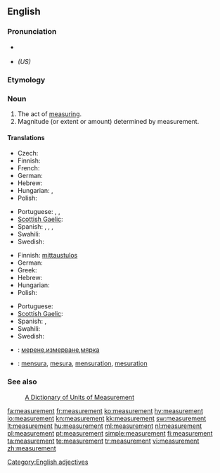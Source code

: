 {{wikipedia|dab=Measurement}}
==English==

===Pronunciation===
* {{a|US}} {{IPA|/ˈmɛʒərmənt/}}
* {{SAMPA|/"mEZ@rm@nt/}} ''(US)''

===Etymology===
{{suffix|measure|ment}}

===Noun===
{{en-noun}}

# The act of [[measure|measuring]].
# Magnitude (or extent or amount) determined by measurement.

====Translations====
{{trans-top|act of measuring}}
* Czech: {{t-|cs|měření|n}}
* Finnish: {{t-|fi|mittaus}}
* French: {{t+|fr|mesure|f}}
* German: {{t+|de|Messung|f}}
* Hebrew: {{t|he|מדידה|tr=medida}}
* Hungarian: {{t+|hu|mérés}}, {{t|hu|megmérés}}
* Polish: {{t+|pl|pomiar|m}}
{{trans-mid}}
* Portuguese: {{t+|pt|medida|f}}, {{t+|pt|medição|f}}, {{t+|pt|mensuração|f}}
* [[Scottish Gaelic]]: {{t-|gd|tomhas|m|xs=Scottish Gaelic}}
* Spanish: {{t+|es|medida}},  {{t-|es|medición|m}},  {{t-|es|medidas|f|p}},  {{t-|es|mediciones|m|p}}
* Swahili: {{t+|sw|kipimo|xs=Swahili}}
* Swedish: {{t+|sv|mätning|c}}
{{trans-bottom}}

{{trans-top|magnitude determined by measuring}}
* Finnish: [[mittaustulos]]
* German: {{t+|de|Maß}}
* Greek: {{t|el|διαστάσεις|f|p|tr=δiastásis}}
* Hebrew: {{t|he|מדידה|tr=medida}}
* Hungarian: {{t+|hu|méret}}
* Polish: {{t+|pl|wielkość|f}}
{{trans-mid}}
* Portuguese: {{t+|pt|medida}}
* [[Scottish Gaelic]]: {{t-|gd|tomhas|m|xs=Scottish Gaelic}}
* Spanish: {{t+|es|medida}},  {{t-|es|medidas|f|p}}
* Swahili: {{t+|sw|kipimo|xs=Swahili}}
* Swedish: {{t+|sv|mått|n}}
{{trans-bottom}}

{{checktrans-top}}
* {{ttbc|Bulgarian}}: [[мерене]],[[измерване]],[[мярка]]
* {{ttbc|Interlingua}}: [[mensura]], [[mesura]], [[mensuration]], [[mesuration]]
{{checktrans-bottom}}

===See also===
: [http://www.unc.edu/~rowlett/units/  A Dictionary of Units of Measurement]

[[Category:English adjectives]]

[[fa:measurement]]
[[fr:measurement]]
[[ko:measurement]]
[[hy:measurement]]
[[io:measurement]]
[[kn:measurement]]
[[kk:measurement]]
[[sw:measurement]]
[[lt:measurement]]
[[hu:measurement]]
[[ml:measurement]]
[[nl:measurement]]
[[pl:measurement]]
[[pt:measurement]]
[[simple:measurement]]
[[fi:measurement]]
[[ta:measurement]]
[[te:measurement]]
[[tr:measurement]]
[[vi:measurement]]
[[zh:measurement]]